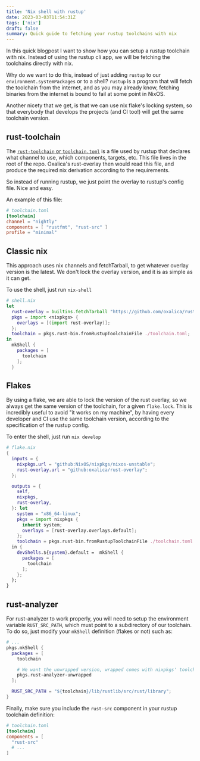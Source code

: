 ```yaml
---
title: 'Nix shell with rustup'
date: 2023-03-03T11:54:31Z
tags: ['nix']
draft: false
summary: Quick guide to fetching your rustup toolchains with nix
---
```


In this quick blogpost I want to show how you can setup a rustup toolchain with nix. Instead of using the rustup cli app, we will be fetching the toolchains directly with nix.

Why do we want to do this, instead of just adding `rustup` to our `environment.systemPackages` or to a shell? `rustup` is a program that will fetch the toolchain from the internet, and as you may already know, fetching binaries from the internet is bound to fail at some point in NixOS.

Another nicety that we get, is that we can use nix flake's locking system, so that everybody that develops the projects (and CI too!) will get the same toolchain version.

## rust-toolchain

The [`rust-toolchain` or `toolchain.toml`](https://rust-lang.github.io/rustup/overrides.html#the-toolchain-file)  is a file used by rustup that declares what channel to use, which components, targets, etc. This file lives in the root of the repo. Oxalica's rust-overlay then would read this file, and produce the required nix derivation according to the requirements.

So instead of running rustup, we just point the overlay to rustup's config file. Nice and easy.

An example of this file:
```toml
# toolchain.toml
[toolchain]
channel = "nightly"
components = [ "rustfmt", "rust-src" ]
profile = "minimal"
```

## Classic nix

This approach uses nix channels and fetchTarball, to get whatever overlay version is the latest. We don't lock the overlay version, and it is as simple as it can get.

To use the shell, just run `nix-shell`

```nix
# shell.nix
let
  rust-overlay = builtins.fetchTarball "https://github.com/oxalica/rust-overlay/archive/master.tar.gz";
  pkgs = import <nixpkgs> {
    overlays = [(import rust-overlay)];
  };
  toolchain = pkgs.rust-bin.fromRustupToolchainFile ./toolchain.toml;
in
  mkShell {
    packages = [
      toolchain
    ];
  }
```


## Flakes

By using a flake, we are able to lock the version of the rust overlay, so we always get the same version of the toolchain, for a given `flake.lock`. This is incredibly useful to avoid "it works on my machine", by having every developer and CI use the same toolchain version, according to the specification of the rustup config.

To enter the shell, just run `nix develop`

```nix
# flake.nix
{
  inputs = {
    nixpkgs.url = "github:NixOS/nixpkgs/nixos-unstable";
    rust-overlay.url = "github:oxalica/rust-overlay";
  };

  outputs = {
    self,
    nixpkgs,
    rust-overlay,
  }: let
    system = "x86_64-linux";
    pkgs = import nixpkgs {
      inherit system;
      overlays = [rust-overlay.overlays.default];
    };
    toolchain = pkgs.rust-bin.fromRustupToolchainFile ./toolchain.toml
  in {
    devShells.${system}.default =  mkShell {
      packages = [
        toolchain
      ];
    };
  };
}
```


## rust-analyzer

For rust-analyzer to work properly, you will need to setup the environment variable `RUST_SRC_PATH`, which must point to a subdirectory of our toolchain. To do so, just modify your `mkShell` definition (flakes or not) such as:

```nix
# ...
pkgs.mkShell {
  packages = [
    toolchain

    # We want the unwrapped version, wrapped comes with nixpkgs' toolchain
    pkgs.rust-analyzer-unwrapped
  ];

  RUST_SRC_PATH = "${toolchain}/lib/rustlib/src/rust/library";
}
```

Finally, make sure you include the `rust-src` component in your rustup toolchain definition:

```toml
# toolchain.toml
[toolchain]
components = [
  "rust-src"
  # ...
]
```
